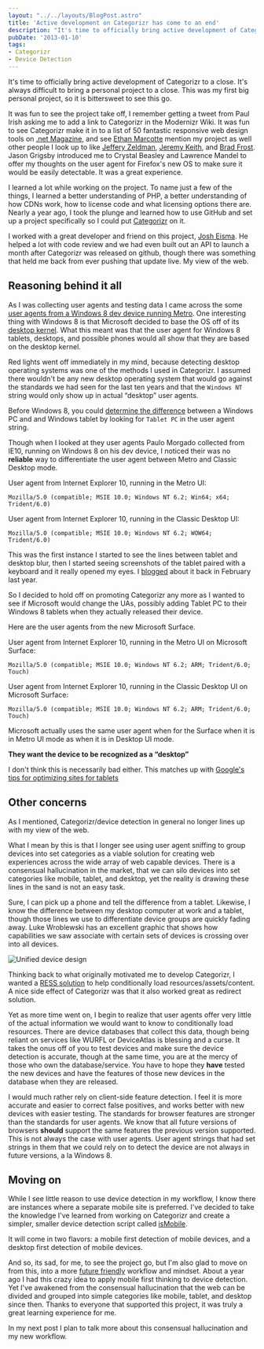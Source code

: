 ```yaml
---
layout: "../../layouts/BlogPost.astro"
title: 'Active development on Categorizr has come to an end'
description: "It's time to officially bring active development of Categorizr to a close. It's always difficult to bring a personal project to a close…"
pubDate: '2013-01-10'
tags:
- Categorizr
- Device Detection
---
```


It's time to officially bring active development of Categorizr to a close. It's always difficult to bring a personal project to a close. This was my first big personal project, so it is bittersweet to see this go.

It was fun to see the project take off, I remember getting a tweet from Paul Irish asking me to add a link to Categorizr in the Modernizr Wiki. It was fun to see Categorizr make it in to a list of 50 fantastic responsive web design tools on [.net Magazine][1], and see [Ethan Marcotte][2] mention my project as well other people I look up to like [Jeffery Zeldman][3], [Jeremy Keith][4], and [Brad Frost][5]. Jason Grigsby introduced me to Crystal Beasley and Lawrence Mandel to offer my thoughts on the user agent for Firefox's new OS to make sure it would be easily detectable. It was a great experience.

I learned a lot while working on the project. To name just a few of the things, I learned a better understanding of PHP, a better understanding of how CDNs work, how to license code and what licensing options there are. Nearly a year ago, I took the plunge and learned how to use GitHub and set up a project specifically so I could put [Categorizr][6] on it.

I worked with a great developer and friend on this project, [Josh Eisma][7]. He helped a lot with code review and we had even built out an API to launch a month after Categorizr was released on github, though there was something that held me back from ever pushing that update live. My view of the web.

## Reasoning behind it all

As I was collecting user agents and testing data I came across the some [user agents from a Windows 8 dev device running Metro][8]. One interesting thing with Windows 8 is that Microsoft decided to base the OS off of its [desktop kernel][10]. What this meant was that the user agent for Windows 8 tablets, desktops, and possible phones would all show that they are based on the desktop kernel.

Red lights went off immediately in my mind, because detecting desktop operating systems was one of the methods I used in Categorizr. I assumed there wouldn't be any new desktop operating system that would go against the standards we had seen for the last ten years and that the `Windows NT` string would only show up in actual &#8220;desktop&#8221; user agents.

Before Windows 8, you could [determine the difference][11] between a Windows PC and and Windows tablet by looking for `Tablet PC` in the user agent string.

Though when I looked at they user agents Paulo Morgado collected from IE10, running on Windows 8 on his dev device, I noticed their was no **reliable** way to differentiate the user agent between Metro and Classic Desktop mode.

User agent from Internet Explorer 10, running in the Metro UI:

```
Mozilla/5.0 (compatible; MSIE 10.0; Windows NT 6.2; Win64; x64; Trident/6.0)
```

User agent from Internet Explorer 10, running in the Classic Desktop UI:

```
Mozilla/5.0 (compatible; MSIE 10.0; Windows NT 6.2; WOW64; Trident/6.0)
```

This was the first instance I started to see the lines between tablet and desktop blur, then I started seeing screenshots of the tablet paired with a keyboard and it really opened my eyes. I [blogged][12] about it back in February last year.

So I decided to hold off on promoting Categorizr any more as I wanted to see if Microsoft would change the UAs, possibly adding Tablet PC to their Windows 8 tablets when they actually released their device.

Here are the user agents from the new Microsoft Surface.

User agent from Internet Explorer 10, running in the Metro UI on Microsoft Surface:

```
Mozilla/5.0 (compatible; MSIE 10.0; Windows NT 6.2; ARM; Trident/6.0; Touch)
```

User agent from Internet Explorer 10, running in the Classic Desktop UI on Microsoft Surface:

```
Mozilla/5.0 (compatible; MSIE 10.0; Windows NT 6.2; ARM; Trident/6.0; Touch)
```

Microsoft actually uses the same user agent when for the Surface when it is in Metro UI mode as when it is in Desktop UI mode.

**They want the device to be recognized as a &#8220;desktop&#8221;**

I don't think this is necessarily bad either. This matches up with [Google's tips for optimizing sites for tablets][13]

## Other concerns

As I mentioned, Categorizr/device detection in general no longer lines up with my view of the web.

What I mean by this is that I longer see using user agent sniffing to group devices into set categories as a viable solution for creating web experiences across the wide array of web capable devices. There is a consensual hallucination in the market, that we can silo devices into set categories like mobile, tablet, and desktop, yet the reality is drawing these lines in the sand is not an easy task.

Sure, I can pick up a phone and tell the difference from a tablet. Likewise, I know the difference between my desktop computer at work and a tablet, though those lines we use to differentiate device groups are quickly fading away. Luke Wroblewski has an excellent graphic that shows how capabilities we saw associate with certain sets of devices is crossing over into all devices.

<Image
  src="src/assets/active-development-on-categorizr-has-come-to-an-end/unified-device-design.png"
  alt="Unified device design"
  width={700}
	height={523}
/>

Thinking back to what originally motivated me to develop Categorizr, I wanted a [RESS solution][15] to help conditionally load resources/assets/content. A nice side effect of Categorizr was that it also worked great as redirect solution.

Yet as more time went on, I begin to realize that user agents offer very little of the actual information we would want to know to conditionally load resources. There are device databases that collect this data, though being reliant on services like WURFL or DeviceAtlas is blessing and a curse. It takes the onus off of you to test devices and make sure the device detection is accurate, though at the same time, you are at the mercy of those who own the database/service. You have to hope they **have** tested the new devices and have the features of those new devices in the database when they are released.

I would much rather rely on client-side feature detection. I feel it is more accurate and easier to correct false positives, and works better with new devices with easier testing. The standards for browser features are stronger than the standards for user agents. We know that all future versions of browsers **should** support the same features the previous version supported. This is not always the case with user agents. User agent strings that had set strings in them that we could rely on to detect the device are not always in future versions, a la Windows 8.

## Moving on

While I see little reason to use device detection in my workflow, I know there are instances where a separate mobile site is preferred. I've decided to take the knowledge I've learned from working on Categorizr and create a simpler, smaller device detection script called [isMobile][16].

It will come in two flavors: a mobile first detection of mobile devices, and a desktop first detection of mobile devices.

And so, its sad, for me, to see the project go, but I'm also glad to move on from this, into a more [future friendly][17] workflow and mindset. About a year ago I had this crazy idea to apply mobile first thinking to device detection. Yet I've awakened from the consensual hallucination that the web can be divided and grouped into simple categories like mobile, tablet, and desktop since then. Thanks to everyone that supported this project, it was truly a great learning experience for me.

In my next post I plan to talk more about this consensual hallucination and my new workflow.

[1]: http://www.netmagazine.com/features/50-fantastic-tools-responsive-web-design
[2]: http://www.netmagazine.com/interviews/ethan-marcotte-answers-your-responsive-web-design-questions
[3]: https://twitter.com/zeldman/status/166660028055556096
[4]: http://adactio.com/journal/5194/
[5]: https://twitter.com/brad_frost/status/192289889939767296
[6]: https://github.com/bjankord/Categorizr
[7]: https://twitter.com/jaeisma
[8]: http://social.msdn.microsoft.com/Forums/en-US/6be392da-4d2f-41b4-8354-8dcee20c85cd/internet-explorer-10-user-agent-strings-on-windows-8-64bit?forum=windowsdeveloperpreviewgeneral
[9]: http://www.windowsfordevices.com/c/a/News/Reports-Windows-Phone-8-will-switch-to-desktop-kernel/
[10]: http://arstechnica.com/information-technology/2012/02/leaked-windows-phone-8-vid-windows-8-kernel-and-integration-multiple-cores/
[11]: http://msdn.microsoft.com/en-us/library/windows/desktop/ms700675%28v=vs.85%29.aspx
[12]: http://www.brettjankord.com/2012/02/22/thoughts-on-windows-8-device-detection/
[13]: http://googlewebmastercentral.blogspot.com/2012/11/giving-tablet-users-full-sized-web.html
[15]: http://www.lukew.com/ff/entry.asp?1392
[16]: https://github.com/bjankord/isMobile
[17]: http://futurefriend.ly/
